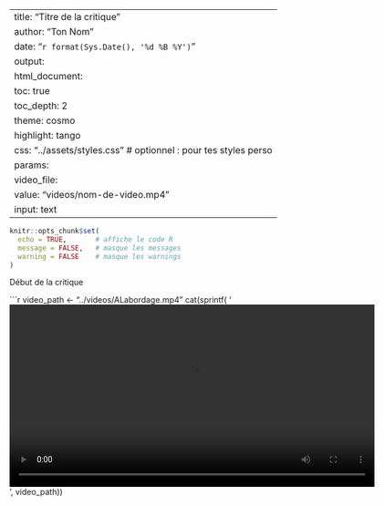 
---
title: "Titre de la critique"
author: "Ton Nom"
date: "`r format(Sys.Date(), '%d %B %Y')`"
output:
  html_document:
    toc: true
    toc_depth: 2
    theme: cosmo
    highlight: tango
    css: "../assets/styles.css"   # optionnel : pour tes styles perso
params:
  video_file:
    value: "videos/nom-de-video.mp4"
    input: text
---

```r
knitr::opts_chunk$set(
  echo = TRUE,       # affiche le code R
  message = FALSE,   # masque les messages
  warning = FALSE    # masque les warnings
)
```
Début de la critique

```r
video_path <- "../videos/ALabordage.mp4"
cat(sprintf(
  '<video controls width="640">
     <source src="%s" type="video/mp4">
     Votre navigateur ne supporte pas la balise vidéo.
   </video>', 
  video_path))
